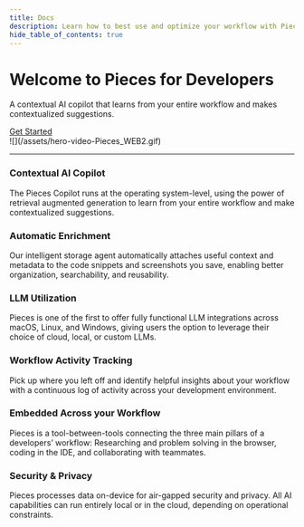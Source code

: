 ```yaml
---
title: Docs
description: Learn how to best use and optimize your workflow with Pieces for Developers! Read the sections in sequential order or click the links in the navigation on the right to get directly to the topic you need.
hide_table_of_contents: true
---
```


<div className={'hero-container'}>
  <div style={{display: 'flex', flexDirection: 'column', alignItems: 'center', justifyContent: 'center', margin: '20px 0'}}>
    <h1 style={{color: 'var(--ifm-color-primary-darkest)', fontSize: '40px', textAlign: 'center'}}>
      Welcome to Pieces for Developers
    </h1>
    <p style={{
      color: 'var(--ifm-color-primary-darkest)',
      fontSize: '20px', textAlign: 'center'}}>A contextual AI copilot that learns from your entire workflow and makes contextualized suggestions.</p>
    <a href="/learn/installation-getting-started/what-am-i-installing" style={{fontSize: '20px', padding: '10px 30px', backgroundColor: 'var(--ifm-color-primary)', color: 'var(--ifm-color-secondary)', fontWeight: 'bold', borderRadius: '5px', textDecoration: 'none', margin: '20px 0'}}>Get Started</a>
  </div>

  <div style={{maxWidth: '500px', margin: 'auto'}}>
    ![](/assets/hero-video-Pieces_WEB2.gif)
  </div>
</div>

---

<div className={'feature-grid'}>
  <div className={'feature-card'}>
    <h3>Contextual AI Copilot</h3>
    <p>The Pieces Copilot runs at the operating system-level, using the power of retrieval augmented generation to learn from your entire workflow and make contextualized suggestions.</p>
  </div>
  <div className={'feature-card'}>
    <h3>Automatic Enrichment</h3>
    <p>Our intelligent storage agent automatically attaches useful context and metadata to the code snippets and screenshots you save, enabling better organization, searchability, and reusability.</p>
  </div>
  <div className={'feature-card'}>
    <h3>LLM Utilization</h3>
    <p>Pieces is one of the first to offer fully functional LLM integrations across macOS, Linux, and Windows, giving users the option to leverage their choice of cloud, local, or custom LLMs.</p>
  </div>
  <div className={'feature-card'}>
    <h3>Workflow Activity Tracking</h3>
    <p>Pick up where you left off and identify helpful insights about your workflow with a continuous log of activity across your development environment.</p>
  </div>
  <div className={'feature-card'}>
    <h3>Embedded Across your Workflow</h3>
    <p>Pieces is a tool-between-tools connecting the three main pillars of a developers’ workflow: Researching and problem solving in the browser, coding in the IDE, and collaborating with teammates.</p>
  </div>
  <div className={'feature-card'}>
    <h3>Security & Privacy</h3>
    <p>Pieces processes data on-device for air-gapped security and privacy. All AI capabilities can run entirely local or in the cloud, depending on operational constraints.</p>
  </div>
</div>
